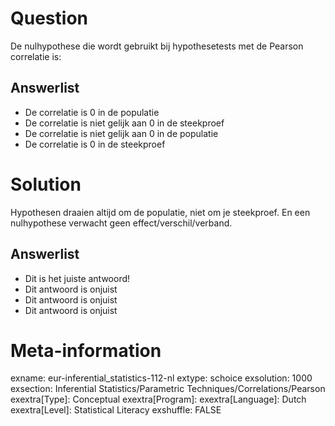 Question
========
De nulhypothese die wordt gebruikt bij hypothesetests met de Pearson correlatie is:

Answerlist
----------
* De correlatie is 0 in de populatie
* De correlatie is niet gelijk aan 0 in de steekproef
* De correlatie is niet gelijk aan 0 in de populatie
* De correlatie is 0 in de steekproef


Solution
========
Hypothesen draaien altijd om de populatie, niet om je steekproef. En een nulhypothese verwacht geen effect/verschil/verband.

Answerlist
----------
* Dit is het juiste antwoord!
* Dit antwoord is onjuist
* Dit antwoord is onjuist
* Dit antwoord is onjuist

Meta-information
================
exname: eur-inferential_statistics-112-nl
extype: schoice
exsolution: 1000
exsection: Inferential Statistics/Parametric Techniques/Correlations/Pearson
exextra[Type]: Conceptual
exextra[Program]: 
exextra[Language]: Dutch
exextra[Level]: Statistical Literacy
exshuffle: FALSE
